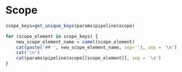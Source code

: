 # Scope

```r
scope_keys=get_unique_keys(params$pipeline$scope)

for (scope_element in scope_keys) {
    new_scope_element_name = camel(scope_element)
    cat(paste('## ', new_scope_element_name, sep=''), sep = '\n')
    cat('\n')
    cat(params$pipeline$scope[[scope_element]], sep = '\n')
}
```
